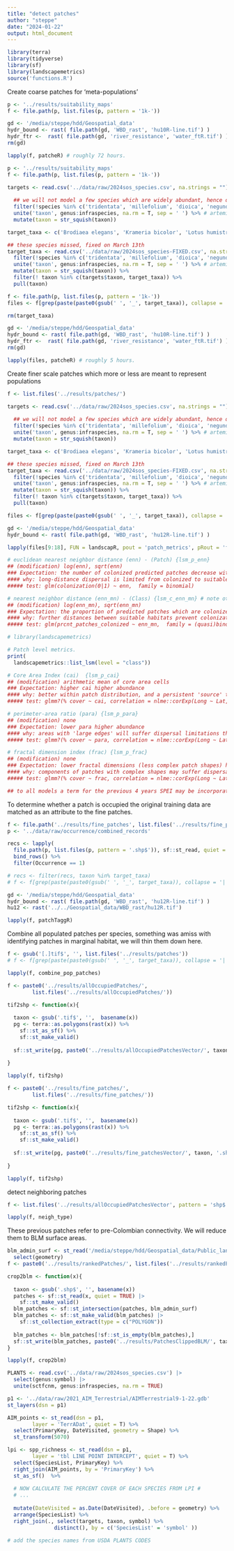 ```yaml
---
title: "detect patches"
author: "steppe"
date: "2024-01-22"
output: html_document
---
```


```r
library(terra)
library(tidyverse)
library(sf)
library(landscapemetrics)
source('functions.R')
```

Create coarse patches for 'meta-populations'

```r

p <- '../results/suitability_maps'
f <- file.path(p, list.files(p, pattern = '1k-'))

gd <- '/media/steppe/hdd/Geospatial_data'
hydr_bound <- rast( file.path(gd, 'WBD_rast', 'hu10R-line.tif') )
hydr_ftr <-  rast( file.path(gd, 'river_resistance', 'water_ftR.tif') )
rm(gd)

lapply(f, patcheR) # roughly 72 hours. 
```


```r

p <- '../results/suitability_maps'
f <- file.path(p, list.files(p, pattern = '1k-'))

targets <- read.csv('../data/raw/2024sos_species.csv', na.strings = "") %>% 
  
  ## we will not model a few species which are widely abundant, hence do not require modelling, and would utilize enormous computational resources.
  filter(!species %in% c('tridentata', 'millefolium', 'dioica', 'negundo')) %>%  # purshia,
  unite('taxon', genus:infraspecies, na.rm = T, sep = ' ') %>% # artemisia, and larrea !
  mutate(taxon = str_squish(taxon))

target_taxa <- c('Brodiaea elegans', 'Krameria bicolor', 'Lotus humistratus', 'Adenostoma fasciculatum')

## these species missed, fixed on March 13th
target_taxa <- read.csv('../data/raw/2024sos_species-FIXED.csv', na.strings = "") %>% 
  filter(!species %in% c('tridentata', 'millefolium', 'dioica', 'negundo')) %>%  # purshia,
  unite('taxon', genus:infraspecies, na.rm = T, sep = ' ') %>% # artemisia, and larrea !
  mutate(taxon = str_squish(taxon)) %>% 
  filter(! taxon %in% c(targets$taxon, target_taxa)) %>% 
  pull(taxon)

f <- file.path(p, list.files(p, pattern = '1k-'))
files <- f[grep(paste(paste0(gsub(' ', '_', target_taxa)), collapse = '|'), basename(f))]

rm(target_taxa)

gd <- '/media/steppe/hdd/Geospatial_data'
hydr_bound <- rast( file.path(gd, 'WBD_rast', 'hu10R-line.tif') )
hydr_ftr <-  rast( file.path(gd, 'river_resistance', 'water_ftR.tif') )
rm(gd)

lapply(files, patcheR) # roughly 5 hours. 
```


Create finer scale patches which more or less are meant to represent populations

```r

f <- list.files('../results/patches/')

targets <- read.csv('../data/raw/2024sos_species.csv', na.strings = "") %>% 
  
  ## we will not model a few species which are widely abundant, hence do not require modelling, and would utilize enormous computational resources.
  filter(!species %in% c('tridentata', 'millefolium', 'dioica', 'negundo')) %>%  # purshia,
  unite('taxon', genus:infraspecies, na.rm = T, sep = ' ') %>% # artemisia, and larrea !
  mutate(taxon = str_squish(taxon))

target_taxa <- c('Brodiaea elegans', 'Krameria bicolor', 'Lotus humistratus', 'Adenostoma fasciculatum')

## these species missed, fixed on March 13th
target_taxa <- read.csv('../data/raw/2024sos_species-FIXED.csv', na.strings = "") %>% 
  filter(!species %in% c('tridentata', 'millefolium', 'dioica', 'negundo')) %>%  # purshia,
  unite('taxon', genus:infraspecies, na.rm = T, sep = ' ') %>% # artemisia, and larrea !
  mutate(taxon = str_squish(taxon)) %>% 
  filter(! taxon %in% c(targets$taxon, target_taxa)) %>% 
  pull(taxon)

files <- f[grep(paste(paste0(gsub(' ', '_', target_taxa)), collapse = '|'), basename(f))]

gd <- '/media/steppe/hdd/Geospatial_data'
hydr_bound <- rast( file.path(gd, 'WBD_rast', 'hu12R-line.tif') )

lapply(files[9:18], FUN = landscapR, pout = 'patch_metrics', pRout = 'fine_patches')
```


```r

# euclidean nearest neighbor distance (enn) - (Patch) {lsm_p_enn}
## (modification) log(enn), sqrt(enn)
### Expectation: the number of colonized predicted patches decrease with increasing distance.
#### why: long-distance dispersal is limited from colonized to suitable patches. 
##### test: glm(colonization(0|1) ~ enn,  family = binomial)

# nearest neighbor distance (enn_mn) - (Class) {lsm_c_enn_mn} # note other method of aggregation can be used too!
## (modification) log(enn_mn), sqrt(enn_mn)
### Expectation: the proportion of predicted patches which are colonized decreases with increaing mean distance between patches
#### why: further distances between suitable habitats prevent colonization and recolonization of habitat.
##### test: glm(prcnt_patches_colonized ~ enn_mn,  family = (quasi)binomial)


```


```r
# library(landscapemetrics)

# Patch level metrics. 
print(
  landscapemetrics::list_lsm(level = "class"))

# Core Area Index (cai)  {lsm_p_cai}
## (modification) arithmetic mean of core area cells
### Expectation: higher cai higher abundance
#### why: better within patch distribution, and a persistent 'source' to 'sink' peripheral cells. 
##### test: glmm?(% cover ~ cai, correlation = nlme::corExp(Long ~ Lat, nugget=T), family = quasibinomial)

# perimeter-area ratio (para) {lsm_p_para}
## (modification) none
### Expectation: lower para higher abundance
#### why: areas with 'large edges' will suffer dispersal limitations throughout them, as many seeds will go to unsuitable habitat.
##### test: glmm?(% cover ~ para, correlation = nlme::corExp(Long ~ Lat, nugget=T), family = quasibinomial)

# fractal dimension index (frac) {lsm_p_frac}
## (modification) none
### Expectation: lower fractal dimensions (less complex patch shapes) have higher abundances. 
#### why: components of patches with complex shapes may suffer dispersal limitation. 
##### test: glmm?(% cover ~ frac, correlation = nlme::corExp(Long ~ Lat, nugget=T), family = quasibinomial)

## to all models a term for the previous 4 years SPEI may be incorporated. 

```

To determine whether a patch is occupied the original training data are matched as an attribute to the fine patches. 

```r

f <- file.path('../results/fine_patches', list.files('../results/fine_patches'))
p <- '../data/raw/occurrence/combined_records'

recs <- lapply(
  file.path(p, list.files(p, pattern = '.shp$')), sf::st_read, quiet = TRUE) %>% 
  bind_rows() %>% 
  filter(Occurrence == 1)

# recs <- filter(recs, taxon %in% target_taxa)
# f <- f[grep(paste(paste0(gsub(' ', '_', target_taxa)), collapse = '|'), basename(f))]

gd <- '/media/steppe/hdd/Geospatial_data'
hydr_bound <- rast( file.path(gd, 'WBD_rast', 'hu12R-line.tif') )
hu12 <- rast('../../Geospatial_data/WBD_rast/hu12R.tif')

lapply(f, patchTaggR)
```

Combine all populated patches per species, something was amiss with identifying patches in marginal habitat, we will thin them down here. 

```r

f <- gsub('[.]tif$', '', list.files('../results/patches'))
# f <- f[grep(paste(paste0(gsub(' ', '_', target_taxa)), collapse = '|'), basename(f))]

lapply(f, combine_pop_patches) 
```

```r

f <- paste0('../results/allOccupiedPatches/', 
        list.files('../results/allOccupiedPatches/'))

tif2shp <- function(x){
  
  taxon <- gsub('.tif$', '',  basename(x))
  pg <- terra::as.polygons(rast(x)) %>% 
    sf::st_as_sf() %>% 
    sf::st_make_valid()
  
  sf::st_write(pg, paste0('../results/allOccupiedPatchesVector/', taxon, '.shp'), quiet = TRUE)
  
}

lapply(f, tif2shp)

f <- paste0('../results/fine_patches/', 
        list.files('../results/fine_patches/'))

tif2shp <- function(x){
  
  taxon <- gsub('.tif$', '',  basename(x))
  pg <- terra::as.polygons(rast(x)) %>% 
    sf::st_as_sf() %>% 
    sf::st_make_valid()
  
  sf::st_write(pg, paste0('../results/fine_patchesVector/', taxon, '.shp'), quiet = TRUE)
  
}

lapply(f, tif2shp)
```

detect neighboring patches

```r

f <- list.files('../results/allOccupiedPatchesVector', pattern = 'shp$')

lapply(f, neigh_type)
```

These previous patches refer to pre-Colombian connectivity. We will reduce them to BLM surface areas. 

```r
blm_admin_surf <- st_read('/media/steppe/hdd/Geospatial_data/Public_land_ownership/BLM_West_simplified/BLM_West_simplified.shp') %>% 
  select(geometry)
f <- paste0('../results/rankedPatches/', list.files('../results/rankedPatches/', pattern = '.shp$'))

crop2blm <- function(x){
  
  taxon <- gsub('.shp$', '', basename(x))
  patches <- sf::st_read(x, quiet = TRUE) |> 
    sf::st_make_valid()
  blm_patches <- sf::st_intersection(patches, blm_admin_surf)
  blm_patches <- sf::st_make_valid(blm_patches) |>
    sf::st_collection_extract(type = c("POLYGON"))
  
  blm_patches <- blm_patches[!sf::st_is_empty(blm_patches),]
  sf::st_write(blm_patches, paste0('../results/PatchesClippedBLM/', taxon, '.shp'), quiet = TRUE)
}

lapply(f, crop2blm)
```





```r
PLANTS <- read.csv('../data/raw/2024sos_species.csv') |>
  select(genus:symbol) |>
  unite(sctfcnm, genus:infraspecies, na.rm = TRUE)

p1 <- '../data/raw/2021_AIM_Terrestrial/AIMTerrestrial9-1-22.gdb'
st_layers(dsn = p1)

AIM_points <- st_read(dsn = p1, 
        layer = 'TerrADat', quiet = T) %>%
  select(PrimaryKey, DateVisited, geometry = Shape) %>% 
  st_transform(5070) 

lpi <- spp_richness <- st_read(dsn = p1, 
        layer = 'tbl LINE POINT INTERCEPT', quiet = T) %>% 
  select(SpeciesList, PrimaryKey) %>% 
  right_join(AIM_points, by = 'PrimaryKey') %>% 
  st_as_sf()  %>% 
  
  # NOW CALCULATE THE PERCENT COVER OF EACH SPECIES FROM LPI #
  # ...
   
  mutate(DateVisited = as.Date(DateVisited), .before = geometry) %>% 
  arrange(SpeciesList) %>% 
  right_join(., select(targets, taxon, symbol) %>% 
               distinct(), by = c('SpeciesList' = 'symbol' ))

# add the species names from USDA PLANTS CODES

```


